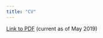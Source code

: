 ```yaml
---
title: "CV"
---
```


[Link to PDF](http://sarenseeley.github.io/seeley-cv_may-2019.pdf) (current as of May 2019)